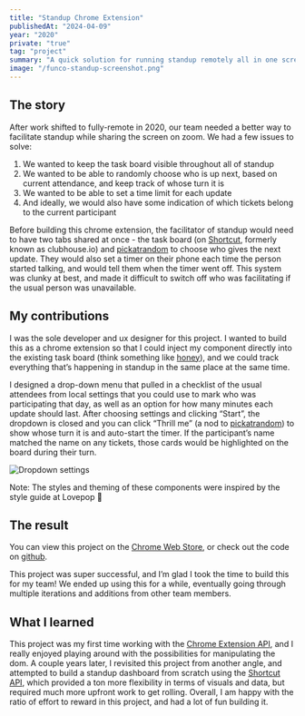 ```yaml
---
title: "Standup Chrome Extension"
publishedAt: "2024-04-09"
year: "2020"
private: "true"
tag: "project"
summary: "A quick solution for running standup remotely all in one screen."
image: "/funco-standup-screenshot.png"
---
```


## The story

After work shifted to fully-remote in 2020, our team needed a better way to facilitate standup while sharing the screen on zoom. We had a few issues to solve:

1. We wanted to keep the task board visible throughout all of standup
2. We wanted to be able to randomly choose who is up next, based on current attendance, and keep track of whose turn it is
3. We wanted to be able to set a time limit for each update
4. And ideally, we would also have some indication of which tickets belong to the current participant

Before building this chrome extension, the facilitator of standup would need to have two tabs shared at once - the task board (on [Shortcut](https://www.shortcut.com/), formerly known as clubhouse.io) and [pickatrandom](http://pickatrandom.com/) to choose who gives the next update. They would also set a timer on their phone each time the person started talking, and would tell them when the timer went off. This system was clunky at best, and made it difficult to switch off who was facilitating if the usual person was unavailable.

## My contributions

I was the sole developer and ux designer for this project. I wanted to build this as a chrome extension so that I could inject my component directly into the existing task board (think something like [honey](https://www.joinhoney.com/)), and we could track everything that’s happening in standup in the same place at the same time.

I designed a drop-down menu that pulled in a checklist of the usual attendees from local settings that you could use to mark who was participating that day, as well as an option for how many minutes each update should last. After choosing settings and clicking “Start”, the dropdown is closed and you can click “Thrill me” (a nod to [pickatrandom](<(http://pickatrandom.com/)>)) to show whose turn it is and auto-start the timer. If the participant’s name matched the name on any tickets, those cards would be highlighted on the board during their turn.

![](/standup-dropdown.png "Dropdown settings")

Note: The styles and theming of these components were inspired by the style guide at Lovepop 💌

## The result

You can view this project on the [Chrome Web Store](https://chromewebstore.google.com/detail/funco-standup/klhcfogehcmnehleabjhohhbcdmaedpk), or check out the code on [github](https://github.com/mtrickett/funco-standup).

This project was super successful, and I’m glad I took the time to build this for my team! We ended up using this for a while, eventually going through multiple iterations and additions from other team members.

## What I learned

This project was my first time working with the [Chrome Extension API](https://developer.chrome.com/docs/extensions/reference/api), and I really enjoyed playing around with the possibilities for manipulating the dom. A couple years later, I revisited this project from another angle, and attempted to build a standup dashboard from scratch using the [Shortcut API](https://developer.shortcut.com/api/rest/v3), which provided a ton more flexibility in terms of visuals and data, but required much more upfront work to get rolling. Overall, I am happy with the ratio of effort to reward in this project, and had a lot of fun building it.
